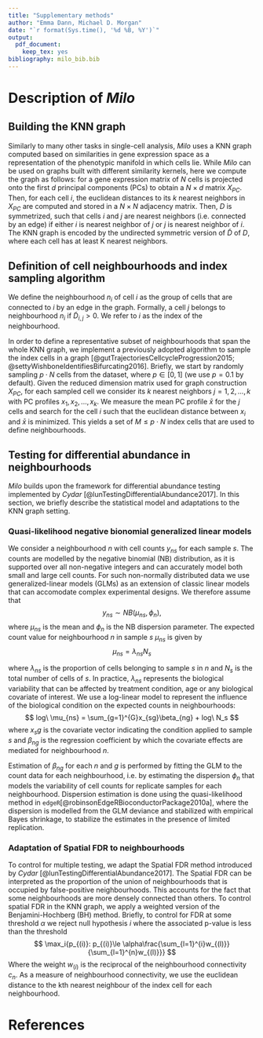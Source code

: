 ```yaml
---
title: "Supplementary methods"
author: "Emma Dann, Michael D. Morgan"
date: "`r format(Sys.time(), '%d %B, %Y')`"
output: 
  pdf_document:
    keep_tex: yes
bibliography: milo_bib.bib
---
```


# Description of _Milo_ 

## Building the KNN graph

Similarly to many other tasks in single-cell analysis, _Milo_ uses a KNN graph computed based on similarities in gene expression space as a representation of the phenotypic manifold in which cells lie. While _Milo_ can be used on graphs built with different similarity kernels, here we compute the graph as follows: for a gene expression matrix of $N$ cells is projected onto the first $d$ principal components (PCs) to obtain a $N \times d$ matrix $X_{PC}$. Then, for each cell $i$, the euclidean distances to its $k$ nearest neighbors in $X_{PC}$ are computed and stored in a $N \times N$ adjacency matrix. Then, $D$ is symmetrized, such that cells $i$ and $j$ are nearest neighbors (i.e. connected by an edge) if either $i$ is nearest neighbor of $j$ or $j$ is nearest neighbor of $i$. The KNN graph is encoded by the undirected symmetric version of $\tilde{D}$ of $D$, where each cell has at least K nearest neighbors. 

## Definition of cell neighbourhoods and index sampling algorithm

We define the neighbourhood $n_i$ of cell $i$ as the group of cells that are connected to $i$ by an edge in the graph.
<!-- Formally,, a neighbourhood is encoded by the indices $j_n$ of the non-zero values of row $i$ in $\tilde{D}$. -->
Formally, a cell $j$ belongs to neighbourhood $n_i$ if $\tilde{D}_{i,j} > 0$. We refer to $i$ as the index of the neighbourhood. 

In order to define a representative subset of neighbourhoods that span the whole KNN graph, we implement a previously adopted algorithm to sample the index cells in a graph [@gutTrajectoriesCellcycleProgression2015; @settyWishboneIdentifiesBifurcating2016]. 
Briefly, we start by randomly sampling $p \cdot N$ cells from the dataset, where $p \in [0,1]$  (we use $p = 0.1$ by default). 
Given the reduced dimension matrix used for graph construction $X_{PC}$, for each sampled cell we consider its $k$ nearest neighbors $j = 1,2,...,k$ with PC profiles ${x_1, x_2, ... , x_k}$. We measure the mean PC profile $\bar{x}$ for the $j$ cells and search for the cell $i$ such that the euclidean distance between $x_i$ and $\bar{x}$ is minimized. This yields a set of $M \leq p \cdot N$ index cells that are used to define neighbourhoods.

## Testing for differential abundance in neighbourhoods

_Milo_ builds upon the framework for differential abundance testing implemented by _Cydar_ [@lunTestingDifferentialAbundance2017]. In this section, we briefly describe the statistical model and adaptations to the KNN graph setting. 

### Quasi-likelihood negative bionomial generalized linear models

<!-- For neighbourhood $n$ with counts $y_{ns}$ for each sample $s$, the counts are modelled as a quasi-negative binomial distribution with mean $\mu_{ns}$ with a generalized linear model. This means that we allow for overdispersion of the counts data. -->

<!-- With a log-link GLM with G coefficients (which represent groups) the mean is -->
<!-- $$ -->
<!-- log\ \mu_{ns} = \sum_{g=1}^{G}x_{sg}\beta_{ng} + o_{ns} -->
<!-- $$ -->
<!-- Here $\beta_{ng}$ is the neighbourhood-specific value of coefficient $g$ i.e. the log-transformed average proportion of cells within a group. $x_{sg}$ specifies the group to which each sample belongs. $o_{ns}$ is the offset, representing the log-transformed total number of cells, that insures that differences in the numbers of cells between groups do not cause differences in $\beta_{ng}$. -->

We consider a neighbourhood $n$ with cell counts $y_{ns}$ for each sample $s$. The counts are modelled by the negative binomial (NB) distribution, as it is supported over all non-negative integers and can accurately model both small and large cell counts. For such non-normally distributed data we use generalized-linear models (GLMs) as an extension of classic linear models that can accomodate complex experimental designs. We therefore assume that
$$
y_{ns} \sim NB(\mu_{ns},\phi_{n}),
$$
where $\mu_{ns}$ is the mean and $\phi_{n}$ is the NB dispersion parameter. 
The expected count value for neighbourhood $n$ in sample $s$ $\mu_{ns}$ is given by 
$$
\mu_{ns} = \lambda_{ns}N_s
$$

where $\lambda_{ns}$ is the proportion of cells belonging to sample $s$ in $n$ and $N_s$ is the total number of cells of $s$. In practice, $\lambda_{ns}$ represents the biological variability that can be affected by treatment condition, age or any biological covariate of interest. We use a log-linear model to represent the influence of the biological condition on the expected counts in neighbourhoods:
$$
log\ \mu_{ns} = \sum_{g=1}^{G}x_{sg}\beta_{ng} + log\ N_s
$$
where $x_sg$ is the covariate vector indicating the condition applied to sample $s$ and $\beta_{ng}$ is the regression coefficient by which the covariate effects are mediated for neighbourhood $n$. 

Estimation of $\beta_{ng}$ for each $n$ and $g$ is performed by fitting the GLM to the count data for each neighbourhood, i.e. by estimating the dispersion $\phi_{n}$ that models the variability of cell counts for replicate samples for each neighbourhood. Dispersion estimation is done using the quasi-likelihood method in `edgeR`[@robinsonEdgeRBioconductorPackage2010a], where the dispersion is modelled from the GLM deviance and stabilized with empirical Bayes shrinkage, to stabilize the estimates in the presence of limited replication.

### Adaptation of Spatial FDR to neighbourhoods

To control for multiple testing, we adapt the Spatial FDR method introduced by $Cydar$ [@lunTestingDifferentialAbundance2017]. The Spatial FDR can be interpreted as the proportion of the union of neighbourhoods that is occupied by false-positive neighbourhoods. This accounts for the fact that some neighbourhoods are more densely connected than others. To control spatial FDR in the KNN graph, we apply a weighted version of the Benjamini-Hochberg (BH) method. Briefly, to control for FDR at some threshold $\alpha$ we reject null hypothesis $i$ where the associated p-value is less than the threshold
$$
\max_i{p_{(i)}: p_{(i)}\le \alpha\frac{\sum_{l=1}^{i}w_{(l)}}{\sum_{l=1}^{n}w_{(l)}}}
$$
Where the weight $w_{(i)}$ is the reciprocal of the neighbourhood connectivity $c_n$. As a measure of neighbourhood connectivity, we use the euclidean distance to the kth nearest neighbour of the index cell for each neighbourhood.
<!-- - edge connectivity: the minimum number of edges whose deletion from a graph $G$ disconnects $G$ -->
<!-- - vertex connectivity: the minimum number of vertices whose deletion from a graph $G$ disconnects $G$ -->
<!-- - k-distance: the distance to the kth nearest neighbour of the index vertex (the vertex sampled to define the neighbourhood) -->
<!-- - neighbour-distance: the average euclidean distance of points within a neighbourhood -->

# References


